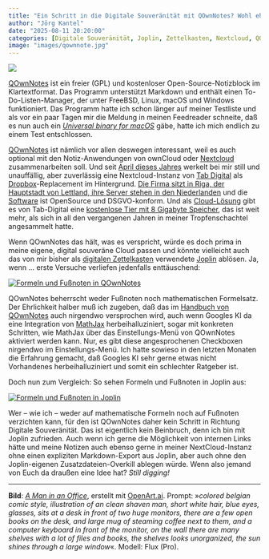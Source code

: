 ```yaml
---
title: "Ein Schritt in die Digitale Souveränität mit QOwnNotes? Wohl eher nicht"
author: "Jörg Kantel"
date: "2025-08-11 20:20:00"
categories: [Digitale Souveränität, Joplin, Zettelkasten, Nextcloud, QOwnNotes]
image: "images/qownnote.jpg"
---
```


[![](images/qownnote-b.jpg)](https://www.flickr.com/photos/schockwellenreiter/54468940209/)

[QOwnNotes](https://en.wikipedia.org/wiki/QOwnNotes) ist ein freier (GPL) und kostenloser Open-Source-Notizblock im Klartextformat. Das Programm unterstützt Markdown und enthält einen To-Do-Listen-Manager, der unter FreeBSD, Linux, macOS und Windows funktioniert. Das Programm hatte ich schon länger auf meiner Testliste und als vor ein paar Tagen mir die Meldung in meinen Feedreader schneite, daß es nun auch ein *[Universal binary for macOS](https://www.qownnotes.org/blog/2025-07-22-Universal-binary-for-macOS.html)* gäbe, hatte ich mich endlich zu einem Test entschlossen.

[QOwnNotes](https://www.qownnotes.org/) ist nämlich vor allen deswegen interessant, weil es auch optional mit den Notiz-Anwendungen von ownCloud oder [Nextcloud](https://nextcloud.com/de/) zusammenarbeiten soll. Und seit [April dieses Jahres](https://kantel.github.io/posts/2025042302_nextcloud/) werkelt bei mir still und unauffällig, aber zuverlässig eine Nextcloud-Instanz von [Tab Digital](https://tab.digital/) als [Dropbox](http://cognitiones.kantel-chaos-team.de/webworking/webservices/dropbox.html)-Replacement im Hintergrund. [Die Firma sitzt in Riga, der Hauptstadt von Lettland, ihre Server stehen in den Niederlanden](https://cloud.tab.digital/companyprivacypolicy) und die [Software](https://de.wikipedia.org/wiki/Nextcloud) ist OpenSource und DSGVO-konform. Und als [Cloud-Lösung](https://cloud.tab.digital/de) gibt es von Tab-Digital eine [kostenlose Tier mit 8&nbsp;Gigabyte Speicher](https://de.wikipedia.org/wiki/Nextcloud), das ist weit mehr, als sich in all den vergangenen Jahren in meiner Tropfenschachtel angesammelt hatte.

Wenn QOwnNotes das hält, was es verspricht, würde es doch prima in meine eigene, digital souveräne Cloud passen und könnte vielleicht auch das von mir bisher als [digitalen Zettelkasten](https://kantel.github.io/posts/2025050203_joplin_3_3_9/) verwendete [Joplin](http://cognitiones.kantel-chaos-team.de/webworking/staticsites/joplin.html) ablösen. Ja, wenn&nbsp;… erste Versuche verliefen jedenfalls enttäuschend:

[![Formeln und Fußnoten in QOwnNotes](images/qownnotes.jpg)](https://www.flickr.com/photos/schockwellenreiter/54713580322/)

QOwnNotes beherrscht weder Fußnoten noch mathematischen Formelsatz. Der Ehrlichkeit halber muß ich zugeben, daß das im [Handbuch von QOwnNotes](https://www.qownnotes.org/getting-started/markdown.html) auch nirgendwo versprochen wird, auch wenn Googles KI da eine Integration von [MathJax](https://de.wikipedia.org/wiki/MathJax) herbeihalluziniert, sogar mit konkreten Schritten, wie MathJax über das Einstellungs-Menü von QOwnNotes aktiviert werden kann. Nur, es gibt diese angesprochenen Checkboxen nirgendwo im Einstellungs-Menü. Ich hatte sowieso in den letzten Monaten die Erfahrung gemacht, daß Googles KI sehr gerne etwas nicht Vorhandenes herbeihalluziniert und somit ein schlechter Ratgeber ist.

Doch nun zum Vergleich: So sehen Formeln und Fußnoten in Joplin aus:

[![Formeln und Fußnoten in Joplin](images/joplin.jpg)](https://www.flickr.com/photos/schockwellenreiter/54713580317/)

Wer -- wie ich -- weder auf mathematische Formeln noch auf Fußnoten verzichten kann, für den ist QOwnNotes daher kein Schritt in Richtung Digitale Souveränität. Das ist eigentlich kein Beinbruch, denn ich bin mit Joplin zufrieden. Auch wenn ich gerne die Möglichkeit von internen Links hätte und meine Notizen auch ebenso gerne in meiner NextCloud-Instanz ohne einen expliziten Markdown-Export aus Joplin, aber auch ohne den Joplin-eigenen Zusatzdateien-Overkill ablegen würde. Wenn also jemand von Euch da draußen eine Idee hat? *Still digging!*

---

**Bild**: *[A Man in an Office](https://www.flickr.com/photos/schockwellenreiter/54468940209/)*, erstellt mit [OpenArt.ai](https://openart.ai/home). Prompt: »*colored belgian comic style, illustration of an clean shaven man, short white hair, blue eyes, glasses, sits at a desk in front of two huge monitors, there are a few open books on the desk, and large mug of steaming coffee next to them, and a computer keyboard in front of the monitor, on the wall there are many shelves with a lot of files and books, the shelves looks unorganized, the sun shines through a large window*«. Modell: Flux (Pro).